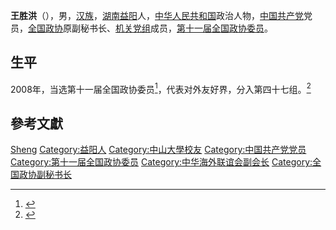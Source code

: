 '''王胜洪'''（{{bd|1954年|6月|}}），男，[[汉族|汉族]]，[[湖南|湖南]][[益阳|益阳]]人，[[中华人民共和国|中华人民共和国]]政治人物，[[中国共产党|中国共产党]]党员，[[全国政协|全国政协]]原副秘书长、[[全国政协机关党组|机关党组]]成员，[[第十一届全国政协委员|第十一届全国政协委员]]。

== 生平 ==
2008年，当选第十一届全国政协委员<ref>{{cite news|title=第十一届全国政协委员名单|url=http://www.indaa.com.cn/zt/2009qglh/zxzs/200903/t20090303_127573.html|accessdate=2013-04-09|newspaper=新华社北京1月25日电 中国人民政治协商会议第十一届全国委员会委员名单(共2237人，2008年1月25日政协第十届全国委员会常务委员会第二十次会议通过)|date=2008年1月25日|deadurl=yes|archiveurl=https://web.archive.org/web/20130928014403/http://www.indaa.com.cn/zt/2009qglh/zxzs/200903/t20090303_127573.html|archivedate=2013年9月28日}}</ref>，代表对外友好界，分入第四十七组。<ref>{{cite news|title=全国政协信息-王胜洪|url=http://www.cppcc.gov.cn/CMS/wylibary/showJcwyxtInfoWylibary.action?tabJcwyxt.guid=11W0016260&wytype=wjwy|accessdate=2013-04-11|newspaper=全国政协委员会}}</ref>

== 參考文獻 ==
{{reflist}}

{{中国政治人物小作品}}
{{Navboxes 
| title  = 王胜洪在[[中华全国青年联合会|中华全国青年联合会]]的职务
| list1  =
{{中华全国青年联合会第七届委员会}}
}}
{{Navboxes 
| title  = 王胜洪在[[中华海外联谊会|中华海外联谊会]]的职务
| list1  =
{{中华海外联谊会第四届理事会}}
}}

{{Authority control}}
{{DEFAULTSORT:Wang王}}
[[Category:王姓|Sheng]]
[[Category:益阳人|Category:益阳人]]
[[Category:中山大學校友|Category:中山大學校友]]
[[Category:中国共产党党员|Category:中国共产党党员]]
[[Category:第十一届全国政协委员|Category:第十一届全国政协委员]]
[[Category:中华海外联谊会副会长|Category:中华海外联谊会副会长]]
[[Category:全国政协副秘书长|Category:全国政协副秘书长]]